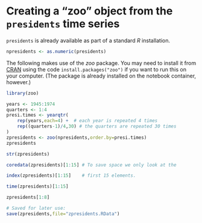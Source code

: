# Creating a "zoo" object from the `presidents` time series


`presidents` is already available as part of a standard *R* installation.

```r
npresidents <- as.numeric(presidents)
```

The following makes use of the *zoo* package. You may need to install it from
[CRAN](https://cran.r-project.org/package=zoo) using the code
`install.packages("zoo")` if you want to run this on your computer. (The
package is already installed on the notebook container, however.)

```r
library(zoo)
```

```r
years <- 1945:1974
quarters <- 1:4
presi.times <- yearqtr(
    rep(years,each=4) +  # each year is repeated 4 times
    rep((quarters-1)/4,30) # the quarters are repeated 30 times
)
zpresidents <- zoo(npresidents,order.by=presi.times)
zpresidents
```

```r
str(zpresidents)
```

```r
coredata(zpresidents)[1:15] # To save space we only look at the
```

```r
index(zpresidents)[1:15]    # first 15 elements.
```

```r
time(zpresidents)[1:15]
```

```r
zpresidents[1:8]
```

```r
# Saved for later use:
save(zpresidents,file="zpresidents.RData")
```
